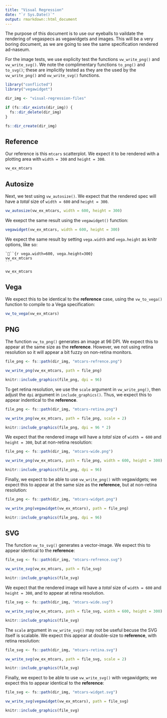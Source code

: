 ```yaml
---
title: "Visual Regression"
date: "`r Sys.Date()`"
output: rmarkdown::html_document
---
```


The purpose of this document is to use our eyeballs to vaildate the rendering of vegaspecs as vegawidgets and images. This will be a very boring document, as we are going to see the same specification rendered ad-naseum.

For the image tests, we use explicity test the functions `vw_write_png()` and `vw_write_svg()`. We note the complimentary functions `to_png()` and `to_svg()`; these are implicitly tested as they are the used by the `vw_write_png()` and `vw_write_svg()` functions.

```r
library("conflicted")
library("vegawidget")
```

```r
dir_img <- "visual-regression-files"

if (fs::dir_exists(dir_img)) {
  fs::dir_delete(dir_img)
}

fs::dir_create(dir_img)
```

## Reference 

Our reference is this `mtcars` scatterplot. We expect it to be rendered with a plotting area with `width = 300` and `height = 300`.

```r
vw_ex_mtcars
```

## Autosize 

Next, we test using `vw_autosize()`. We expect that the rendered spec will have a *total* size of `width = 600` and `height = 300`.

```r
vw_autosize(vw_ex_mtcars, width = 600, height = 300)
```

We exepct the same result using the `vegawidget()` function:

```r
vegawidget(vw_ex_mtcars, width = 600, height = 300)
```

We expect the same result by setting `vega.width` and `vega.height` as knitr options, like so:

    ```{r vega.width=600, vega.height=300}
    vw_ex_mtcars
    ```

```r
vw_ex_mtcars
```

## Vega

We expect this to be identical to the **reference** case, using the `vw_to_vega()` function to compile to a Vega specification:

```r
vw_to_vega(vw_ex_mtcars)
```

## PNG

The function `vw_to_png()` generates an image at 96 DPI. We expect this to appear at the same size as the **reference**. However, we not using retina resolution so it will appear a bit fuzzy on non-retina monitors.

```r
file_png <- fs::path(dir_img, "mtcars-refrence.png")

vw_write_png(vw_ex_mtcars, path = file_png)

knitr::include_graphics(file_png, dpi = 96)
```

To get retina resolution, we use the `scale` argument in `vw_write_png()`, then adjust the `dpi` argument in `include_graphics()`. Thus, we expect this to appear indentical to the **reference**. 

```r
file_png <- fs::path(dir_img, "mtcars-retina.png")

vw_write_png(vw_ex_mtcars, path = file_png, scale = 2)

knitr::include_graphics(file_png, dpi = 96 * 2)
```

We expect that the rendered image will have a *total* size of `width = 600` and `height = 300`, but at non-retina resolution:

```r
file_png <- fs::path(dir_img, "mtcars-wide.png")

vw_write_png(vw_ex_mtcars, path = file_png, width = 600, height = 300)

knitr::include_graphics(file_png, dpi = 96)
```

Finally, we expect to be able to use `vw_write_png()` with vegawidgets; we expect this to appear at the same size as the **reference**, but at non-retina resolution:

```r
file_png <- fs::path(dir_img, "mtcars-widget.png")

vw_write_png(vegawidget(vw_ex_mtcars), path = file_png)

knitr::include_graphics(file_png, dpi = 96)
```

## SVG

The function `vw_to_svg()` generates a vector-image. We expect this to appear identical to the **reference**: 

```r
file_svg <- fs::path(dir_img, "mtcars-refrence.svg")

vw_write_svg(vw_ex_mtcars, path = file_svg)

knitr::include_graphics(file_svg)
```

We expect that the rendered image will have a *total* size of `width = 600` and `height = 300`, and to appear at retina resolution.

```r
file_svg <- fs::path(dir_img, "mtcars-wide.svg")

vw_write_svg(vw_ex_mtcars, path = file_svg, width = 600, height = 300)

knitr::include_graphics(file_svg)
```

The `scale` argument in `vw_write_svg()` may not be useful becuse the SVG itself is scalable. We expect this appear at double-size to **reference**, with retina resolution: 

```r
file_svg <- fs::path(dir_img, "mtcars-retina.svg")

vw_write_svg(vw_ex_mtcars, path = file_svg, scale = 2)

knitr::include_graphics(file_svg)
```

Finally, we expect to be able to use `vw_write_svg()` with vegawidgets; we expect this to appear identical to the **reference**:

```r
file_svg <- fs::path(dir_img, "mtcars-widget.svg")

vw_write_svg(vegawidget(vw_ex_mtcars), path = file_svg)

knitr::include_graphics(file_svg)
```
